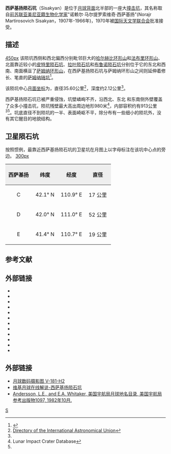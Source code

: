 {{lunar crater data|
 image = Normal sisakyan-clem1.jpg|240px|
 caption = [[克莱门汀号|克莱门汀号]]拍摄的图像|
 latitude=41.07|
 N_or_S=N|
 longitude=109.13|
 E_or_W=E|
 diameter=35.60公里|
 depth=2.12公里|
 colong=251|
 eponym= "诺赖尔·马·西萨基}}
'''西萨基扬陨石坑'''（Sisakyan）是位于[[月球背面|月球背面]]北半部的一座大[[撞击坑|撞击坑]]，其名称取自[[前苏联|前苏联]][[亚美尼亚|亚美尼亚籍]][[生物化学|生物化学家]]"诺赖尔·马尔提罗索维奇·西萨基扬"(Norajr Martirosovich Sisakyan，1907年-1966年)，1970年被[[国际天文学联合会|国际天文学联合会]]批准接受。

==描述==
[[image:Far_side_29A.jpg|450px]]  
该陨坑西侧和西北偏西分别毗邻巨大的[[哈尔赫比环形山|哈尔赫比环形山]]和[[法布里环形山|法布里环形山]]、北面靠近较小的[[皮特里陨石坑|皮特里陨石坑]]、[[拉叶陨石坑|拉叶陨石坑]]和[[布鲁诺_(坑)|布鲁诺陨石坑]]分别位于它的东北和西南、南面横亘了[[萨姆纳环形山|萨姆纳环形山]]，在西萨基扬陨石坑与萨姆纳环形山之间则延伸着修长、笔直的[[萨姆纳环形山#萨姆纳链坑|萨姆纳链坑]]<ref>{{Cite web |url=http://planetarynames.wr.usgs.gov/images/Lunar/lac_30_wac.pdf |title=Crater Sisakyan on the map LAC-30. |access-date=2017-02-04 |archive-date=2016-12-27 |archive-url=https://web.archive.org/web/20161227110627/https://planetarynames.wr.usgs.gov/images/Lunar/lac_30_wac.pdf |dead-url=no }}</ref>。

该陨坑中心[[月面坐标|月面坐标]]为{{Coord|41.07|N|109.13|E|globe:Moon|nogoogle=1|noosm=1}}，直径35.60公里<ref name="IAU">[http://planetarynames.wr.usgs.gov/Feature/5578 Directory of the International Astronomical Union]</ref>，深度约2.12公里<ref name="LICD"/>。

西萨基扬陨石坑已被严重侵蚀，坑壁嶙峋不齐，沿西北、东北 和东南侧外壁覆盖了众多小撞击坑，陨坑残壁最大高出周边地形980米<ref name=LICD>Lunar Impact Crater Database</ref>，内部容积约有913公里<sup>3</sup><ref name="LICD"/>。坑底直径不到陨坑的一半、表面崎岖不平，除分布有一些细小的陨坑外，没有其它醒目的地貌结构。{{clear}}

==卫星陨石坑==
按照惯例，最靠近西萨基扬陨石坑的卫星坑在月图上以字母标注在该坑中心点的旁边。
[[image:Sisakyan_sattelite_craters_map.jpg|300px]]

{| class="wikitable"
!width="25%" style="background:#eeeeee;" |西萨基扬 
!width="25%" style="background:#eeeeee;" |纬度
!width="25%" style="background:#eeeeee;" |经度
!width="25%" style="background:#eeeeee;" |直径
|-
|align="center"|C
|align="center"|42.1° N
|align="center"|110.9° E
|align="center"|17 公里
|-
|align="center"|D
|align="center"|42.0° N
|align="center"|111.0° E
|align="center"|52 公里
|-
|align="center"|E
|align="center"|41.4° N
|align="center"|110.7° E
|align="center"|19 公里
|}{{clear}}
==参考文献==
{{reflist}}

==外部链接==
{{refbegin}}
* {{cite book
  | last1 = Andersson
  | first1 = L. E.
  | last2 = Whitaker
  | first2 = E. A.
  | authorlink2 = Ewen Whitaker
  | date = 1982
  | title = [[NASA|NASA]] Catalogue of Lunar Nomenclature
  | publisher = NASA RP-1097
  | ref = harv
  }}
* {{cite web
  | last = Blue
  | first = Jennifer
  | date = July 25, 2007
  | title = Gazetteer of Planetary Nomenclature
  | publisher = [[United_States_Geological_Survey|USGS]]
  | url = http://planetarynames.wr.usgs.gov/
  | accessdate = 2007-08-05
  | ref = harv
  | archive-date = 2015-05-26
  | archive-url = https://web.archive.org/web/20150526164842/http://planetarynames.wr.usgs.gov/
  | dead-url = no
  }}
* {{cite book
  | last1 = Bussey
  | first1 = B.
  | authorlink1 = Ben Bussey
  | last2 = Spudis
  | first2 = P.
  | authorlink2 = Paul Spudis
  | date = 2004
  | title = The Clementine Atlas of the Moon
  | publisher = Cambridge University Press
  | location = New York
  | isbn = 978-0-521-81528-4
  | ref = harv
  }}
* {{cite book
  | last1 = Cocks
  | first1 = Elijah E.
  | last2 = Cocks
  | first2 = Josiah C.
  | date = 1995
  | title = Who's Who on the Moon: A Biographical Dictionary of Lunar Nomenclature
  | url = https://archive.org/details/isbn_9780936389271
  | publisher = Tudor Publishers
  | isbn = 978-0-936389-27-1
  | ref = harv
  }}
* {{cite web
  | last = McDowell
  | first = Jonathan
  | date = July 15, 2007
  | url = http://host.planet4589.org/astro/lunar/
  | title = Lunar Nomenclature
  | publisher = Jonathan's Space Report
  | accessdate = 2007-10-24
  | ref = harv
  | archive-date = 2015-01-12
  | archive-url = https://web.archive.org/web/20150112233439/http://host.planet4589.org/astro/lunar/
  | dead-url = no
  }}
* {{cite journal| last1 = Menzel| first1 = D. H.| last2 = Minnaert| first2 = M.| last3 = Levin| first3 = B.| last4 = Dollfus| first4 = A.| last5 = Bell| first5 = B.| title = Report on Lunar Nomenclature by the Working Group of Commission 17 of the IAU| doi = 10.1007/BF00171763| journal = Space Science Reviews| volume = 12| issue = 2| pages = 136–186| date = 1971| bibcode = 1971SSRv...12..136M| ref = harv}}
* {{cite book
  | first = Patrick
  | last = Moore
  | authorlink = Patrick Moore
  | date = 2001
  | title = On the Moon
  | url = https://archive.org/details/patrickmooreonmo00patr
  | publisher = Sterling Publishing Co.
  | isbn = 978-0-304-35469-6
  | ref = harv
  }}
* {{cite book
  | first = Fred W.
  | last = Price
  | date = 1988
  | title = The Moon Observer's Handbook
  | publisher = Cambridge University Press
  | isbn = 978-0-521-33500-3
  | ref = harv
  }}
* {{cite book
  | last = Rükl
  | first = Antonín
  | authorlink = Antonín Rükl
  | date = 1990
  | title = Atlas of the Moon
  | publisher = Kalmbach Books
  | isbn = 978-0-913135-17-4
  | ref = harv
  }}
* {{cite book
  | last = Webb
  | first = Rev. T. W.
  | authorlink = Thomas William Webb
  | date = 1962
  | title = Celestial Objects for Common Telescopes
  | url = https://archive.org/details/celestialobjects00webb
  | edition = 6th revised
  | publisher = Dover
  | isbn = 978-0-486-20917-3
  | ref = harv
  }}
* {{cite book
  | first = Ewen A.
  | last = Whitaker
  | authorlink = Ewen Whitaker
  | date = 1999
  | title = Mapping and Naming the Moon
  | publisher = Cambridge University Press
  | isbn = 978-0-521-62248-6
  | ref = harv
  }}
* {{cite book
  | first = Peter T.
  | last = Wlasuk
  | date = 2000
  | title = Observing the Moon
  | publisher = Springer
  | isbn = 978-1-85233-193-1
  | ref = harv
 }}
{{refend}}

==外部链接==
* [http://www.lpi.usra.edu/resources/lunar_orbiter/bin/info.shtml?673 月球数码摄影图 V-181-H2] {{Wayback|url=http://www.lpi.usra.edu/resources/lunar_orbiter/bin/info.shtml?673 |date=20160303184047 }}
* [http://the-moon.wikispaces.com/Sisakyan 维基月球在线解说-西萨基扬陨石坑] {{Wayback|url=http://the-moon.wikispaces.com/Sisakyan |date=20180531121752 }}
*[http://planet4589.org/astro/lunar/RP-1097.pdf Andersson, L.E., and E.A. Whitaker, 美国宇航局月球地名目录, 美国宇航局参考出版物1097, 1982年10月.]{{Wayback|url=http://planet4589.org/astro/lunar/RP-1097.pdf |date=20141006125838 }}

[[Category:月球环形山|S]]
{{月球環形山 (R-S)}}
